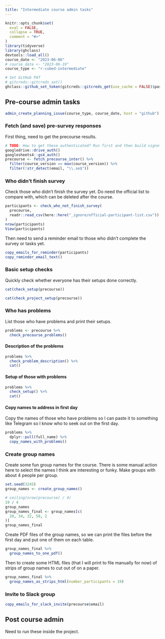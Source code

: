 ```yaml
---
title: "Intermediate course admin tasks"
---
```


```r
knitr::opts_chunk$set(
  eval = FALSE,
  collapse = TRUE,
  comment = "#>"
)
library(tidyverse)
library(ghclass)
devtools::load_all()
course_date <- "2023-06-06"
# course_date <- "2023-06-19"
course_type <- "r-cubed-intermediate"
```

```r
# Set GitHub PAT
# gitcreds::gitcreds_set()
ghclass::github_set_token(gitcreds::gitcreds_get(use_cache = FALSE)$password)
```

## Pre-course admin tasks

```r
admin_create_planning_issue(course_type, course_date, host = "github")
```

### Fetch (and save) pre-survey responses

First thing, need to get the precourse results.

```r
# TODO: How to get these authenticated? Run first and then build vignette?
googledrive::drive_auth()
googlesheets4::gs4_auth()
precourse <- fetch_precourse_inter() %>%
  filter(course_version == max(course_version)) %>% 
  filter(!str_detect(email, "\\.se$"))
```

### Who didn't finish survey

Check those who didn't finish the survey yet. Do need the official list
to compare with, which can be deleted after the course.

```r
participants <- check_who_not_finish_survey(
  precourse,
  readr::read_csv(here::here("_ignore/official-participant-list.csv"))
)
nrow(participants)
View(participants)
```

Then need to send a reminder email to those who didn't complete the
survey or tasks yet.

```r
copy_emails_for_reminder(participants)
copy_reminder_email_text()
```

### Basic setup checks

Quickly check whether everyone has their setups done correctly.

```r
cat(check_setup(precourse))
```

```r
cat(check_project_setup(precourse))
```

### Who has problems

List those who have problems and print their setups.

```r
problems <- precourse %>%
  check_precourse_problems()
```

#### Description of the problems

```r
problems %>%
  check_problem_description() %>%
  cat()
```

#### Setup of those with problems

```r
problems %>%
  check_setup() %>%
  cat()
```

#### Copy names to address in first day

Copy the names of those who have problems so I can paste it to something
like Telegram so I know who to seek out on the first day.

```r
problems %>%
  dplyr::pull(full_name) %>%
  copy_names_with_problems()
```

### Create group names

Create some fun group names for the course. There is some manual action
here to select the names I think are interesting or funky. Make groups
with about 4 people per group.

```r
set.seed(3245)
group_names <- create_group_names()

# ceiling(nrow(precourse) / 4)
19 / 4
group_names
group_names_final <- group_names[c(
  20, 34, 22, 58, 2
)]
group_names_final
```

Create PDF files of the group names, so we can print the files before
the first day and put one of them on each table.

```r
group_names_final %>%
  group_names_to_one_pdf()
```

Then to create some HTML files (that I will print to file manually for
now) of strips of group names to cut out of on a paper.

```r
group_names_final %>%
  group_names_as_strips_html(number_participants = 19)
```

### Invite to Slack group

```r
copy_emails_for_slack_invite(precourse$email)
```

## Post course admin

Need to run these inside the project.

```r
```
